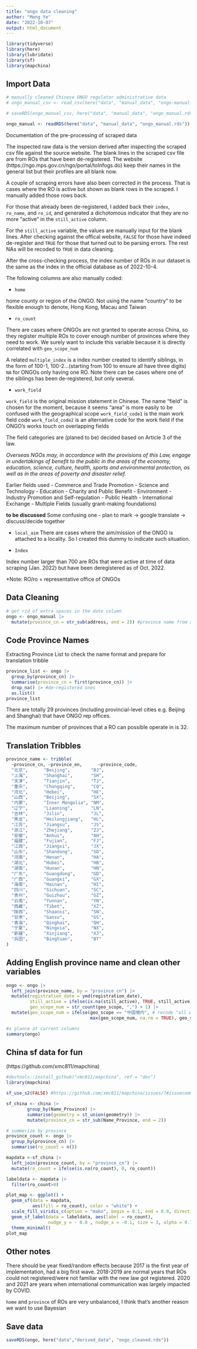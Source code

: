 ```yaml
---
title: "ongo data cleaning"
author: "Meng Ye"
date: "2022-10-07"
output: html_document
---
```



```r
library(tidyverse)
library(here)
library(lubridate)
library(sf)
library(mapchina)
```


## Import Data

```r
# manually cleaned Chinese ONGO regulator administrative data
# ongo_manual_csv <- read_csv(here("data", "manual_data", "ongo-manual-clean.csv"))
```

```r
# saveRDS(ongo_manual_csv, here("data", "manual_data", "ongo_manual.rds"))
```

```r
ongo_manual <- readRDS(here("data", "manual_data", "ongo_manual.rds"))
```


Documentation of the pre-processing of scraped data 


The inspected raw data is the version derived after inspecting the scraped csv file against the source website. The blank lines in the scraped csv file are from ROs that have been de-registered. The website (https://ngo.mps.gov.cn/ngo/portal/toInfogs.do) keep their names in the general list but their profiles are all blank now. 

A couple of scraping errors have also been corrected in the process. That is cases where the RO is active but shown as blank rows in the scraped. I manually added those rows back.  

For those that already been de-registered, I added back their `index`, `ro_name`, and `ro_id`, and generated a dichotomous indicator that they are no more "active" in the `still_active` column. 

For the `still_active` variable, the values are manually input for the blank lines. After checking against the offical website, `FALSE` for those have indeed de-register and `TRUE` for those that turned out to be parsing errors. The rest NAs will be recoded to `TRUE` in data cleaning. 

After the cross-checking process, the index number of ROs in our dataset is the same as the index in the official database as of 2022-10-4.

The following columns are also manually coded:

- `home`

home county or region of the ONGO. Not using the name "country" to be flexible enough to denote, Hong Kong, Macau and Taiwan

- `ro_count`

There are cases where ONGOs are not granted to operate across China, so they register multiple ROs to cover enough number of provinces where they need to work. We surely want to include this variable because it is directly correlated with `geo_scope_num` 

A related `multiple_index` is a index number created to identify siblings, in the form of 100-1, 100-2...(starting from 100 to ensure all have three digits) `NA` for ONGOs only having one RO. Note there can be cases where one of the siblings has been de-registered, but only several. 

- `work_field` 

`work_field` is the original mission statement in Chinese. The name "field" is chosen for the moment, because it seems "area" is more easily to be confused with the geographical scope
`work_field_code1` is the main work field code
`work_field_code2` is an alternative code for the work field if the ONGO's works touch on overlapping fields

The field categories are (planed to be) decided based on Article 3 of the law. 

*Overseas NGOs may, in accordance with the provisions of this Law, engage in undertakings of benefit to the public in the areas of the economy, education, science, culture, health, sports and environmental protection, as well as in the areas of poverty and disaster relief.*

Earlier fields used 
- Commerce and Trade Promotion
- Science and Technology
- Education
- Charity and Public Benefit
- Environment
- Industry Promotion and Self-regulation
- Public Health
- International Exchange
- Multiple Fields (usually grant-making foundations)

**to be discussed**
Some confusing one - plan to mark -> google translate -> discuss/decide together

- `local_aim`
There are cases where the aim/mission of the ONGO is attached to a locality. So I created this dummy to indicate such situation. 

- `Index`

Index number larger than 700 are ROs that were active at time of data scraping (Jan. 2022) but have been deregistered as of Oct. 2022. 

*Note: RO/ro = representative office of ONGOs


## Data Cleaning




```r
# get rid of extra spaces in the date column
ongo <- ongo_manual |>
  mutate(province_cn = str_sub(address, end = 2)) #province name from address
```


## Code Province Names

Extracting Province List to check the name format and prepare for translation tribble

```r
province_list <- ongo |> 
  group_by(province_cn) |> 
  summarise(province_cn = first(province_cn)) |>
  drop_na() |> #de-registered ones
  as.list()
province_list
```

There are totally 29 provinces (including provincial-level cities e.g. Beijing and Shanghai) that have ONGO rep offices.

The maximum number of provinces that a RO can possible operate in is 32. 

## Translation Tribbles

```r
province_name <- tribble(
  ~province_cn, ~province_en,      ~province_code,
  "北京",      "Beijing",        "BJ",
  "上海",      "Shanghai",       "SH",
  "天津",      "Tianjin",        "TJ",
  "重庆",      "Chongqing",      "CQ",
  "河北",      "Hebei",          "HE",
  "山西",      "Beijing",        "SX",
  "内蒙",      "Inner Mongolia", "NM",
  "辽宁",      "Liaoning",       "LN",
  "吉林",      "Jilin",          "JL",
  "黑龙",      "Heilongjiang",   "HL",
  "江苏",      "Jiangsu",        "JS",
  "浙江",      "Zhejiang",       "ZJ",
  "安徽",      "Anhui",          "AH",
  "福建",      "Fujian",         "FJ",
  "江西",      "Jiangxi",        "JX",
  "山东",      "Shandong",       "SD",
  "河南",      "Henan",          "HA",
  "湖北",      "Hubei",          "HB",
  "湖南",      "Hunan",          "HN",
  "广东",      "Guangdong",      "GD",
  "广西",      "Guangxi",        "GX",
  "海南",      "Hainan",         "HI",
  "四川",      "Sichuan",        "SC",
  "贵州",      "Guizhou",        "GZ",
  "云南",      "Yunnan",         "YN",
  "西藏",      "Tibet",          "XZ",
  "陕西",      "Shaanxi",        "SN",
  "甘肃",      "Gansu",          "GS",
  "青海",      "Qinghai",        "QH",
  "宁夏",      "Ningxia",        "NX",
  "新疆",      "Xinjiang",       "XJ",
  "兵团",      "Bingtuan",       "BT"
)
```

## Adding English province name and clean other variables

```r
ongo <- ongo |>
  left_join(province_name, by = "province_cn") |>
  mutate(registration_date = ymd(registration_date), 
         still_active = ifelse(is.na(still_active), TRUE, still_active),
         geo_scope_num = str_count(geo_scope, ",") + 1) |>
  mutate(geo_scope_num = ifelse(geo_scope == "中国境内", # recode "all over China"
                                max(geo_scope_num, na.rm = TRUE), geo_scope_num))
```


```r
#a glance at current columns
summary(ongo)
```

## China sf data for fun 

(https://github.com/xmc811/mapchina)

```r
#devtools::install_github("xmc811/mapchina", ref = "dev")
library(mapchina)
```

```r
sf_use_s2(FALSE) #https://github.com/xmc811/mapchina/issues/7#issuecomment-1028792066

sf_china <- china |>
        group_by(Name_Province) |>
        summarise(geometry = st_union(geometry)) |> 
        mutate(province_cn = str_sub(Name_Province, end = 2))
```


```r
# summerize by province
province_count <- ongo |>
  group_by(province_cn) |>
  summarise(ro_count = n())

mapdata <-sf_china |> 
  left_join(province_count, by = "province_cn") |> 
  mutate(ro_count = ifelse(is.na(ro_count), 0, ro_count))

labeldata <- mapdata |> 
  filter(ro_count>0)
```



```r
plot_map <- ggplot() +
  geom_sf(data = mapdata,
          aes(fill = ro_count), color = "white") +
  scale_fill_viridis_c(option = "mako", begin = 0.1, end = 0.9, direction = -1) +
  geom_sf_label(data = labeldata, aes(label = ro_count), 
                nudge_y = - 0.8 , nudge_x = -0.1, size = 3, alpha = 0.7,) +
  theme_minimal()
plot_map
```




## Other notes

There should be year fixed/random effects because 2017 is the first year of implementation, had a big first wave. 2018-2019 are normal years that ROs could not registered/were not familiar with the new law got registered. 2020 and 2021 are years when international communication was largely impacted by COVID. 

`home` and `province` of ROs are very unbalanced, I think that's another reason we want to use Bayesian



## Save data

```r
saveRDS(ongo, here("data","derived_data", "ongo_cleaned.rds"))
```

































